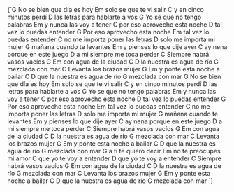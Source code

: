 <LyricsAndChords>
{`G
No se bien que día es hoy
Em
solo se que te vi salir
     C
y en cinco minutos perdí
      D
las letras para hablarte a vos
G
Yo se que no tengo palabras
Em
y nunca las voy a tener
    C
por eso aprovecho esta noche
    D
tal vez lo puedas entender
G
Por eso aprovecho esta noche
Em
tal vez lo puedas entender
    C
no me importa poner las letras
    D
solo me importa mi mujer
G
mañana cuando te levantes
Em
y pienses lo que dije ayer
    C
ay nena porque en este juego
    D
a mi siempre me toca perder
C
Siempre habrá vasos vacíos
G                 Em
con agua de la ciudad
      C                D
la nuestra es agua de río
               G
mezclada con mar
C
Levanta los brazos mujer
G                      Em
y ponte esta noche a bailar
        C                  D
que la nuestra es agua de río
              G
mezclada con mar
G
No se bien que día es hoy
Em
solo se que te vi salir
     C
y en cinco minutos perdí
      D
las letras para hablarte a vos
G
Yo se que no tengo palabras
Em
y nunca las voy a tener
    C
por eso aprovecho esta noche
    D
tal vez lo puedas entender
G
Por eso aprovecho esta noche
Em
tal vez lo puedas entender
    C
no me importa poner las letras
    D
solo me importa mi mujer
G
mañana cuando te levantes
Em
y pienses lo que dije ayer
    C
ay nena porque en este juego
    D
a mi siempre me toca perder
C
Siempre habrá vasos vacíos
G                 Em
con agua de la ciudad
      C                D
la nuestra es agua de río
               G
mezclada con mar
C
Levanta los brazos mujer
G                      Em
y ponte esta noche a bailar
        C                  D
que la nuestra es agua de río
              G
mezclada con mar
  G
a ti te quiero decir
Em
no te preocupes mi amor
C
que yo te voy a entender
D
que yo te voy a entender
C
Siempre habrá vasos vacíos
G                 Em
con agua de la ciudad
      C                D
la nuestra es agua de río
               G
mezclada con mar
C
Levanta los brazos mujer
G                     Em
y ponte esta noche a bailar
        C                  D
que la nuestra es agua de río
              G
mezclada con mar
`}
</LyricsAndChords>

